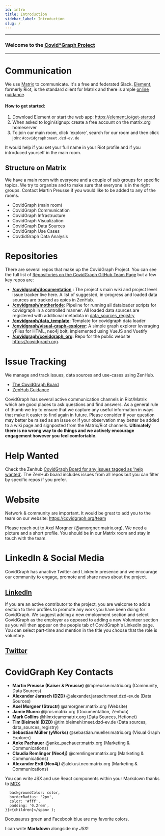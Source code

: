 ```yaml
---
id: intro
title: Introduction
sidebar_label: Introduction
slug: /
---
```



<ServerStatus></ServerStatus>

***
### Welcome to the [Covid*Graph Project](https://covidgraph.org)
***

# Communication

We use [Matrix](https://matrix.org/) to communicate. It's a free and federated Slack. [Element](https://element.io/), formerly Riot, is the standard client for Matrix and there is ample [online guidance](https://www.snoyman.com/blog/2018/05/guide-to-matrix-riot).

#### How to get started:

1. Download Element or start the web app: https://element.io/get-started
2. When asked to login/signup: create a free account on the matrix.org homeserver
3. To join our main room, click 'explore', search for our room and then click join: `#covidgraph:meet.dzd-ev.de`

It would help if you set your full name in your Riot profile and if you introduced yourself in the main room.

## Structure on Matrix

We have a main room with everyone and a couple of sub groups for specific topics. We try to organize and to make sure that everyone is in the right groups. Contact Martin Preusse if you would like to be added to any of the rooms.

- CovidGraph (main room)
- CovidGraph Communication
- CovidGraph Infrastructure
- CovidGraph Visualization
- CovidGraph Data Sources
- CovidGraph Use Cases
- CovdidGraph Data Analysis

# Repositories
There are several repos that make up the CovidGraph Project. You can see the full list of [Repositories on the CovidGraph GitHub Team Page](https://github.com/covidgraph) but a few key repos are:
* **[/covidgraph/documentation](https://github.com/covidgraph/documentation)** : The project's main wiki and project level issue tracker live here. A list of suggested, in-progress and loaded data sources are tracked as epics in ZenHub.
* **[/covidgraph/motherlode](https://github.com/covidgraph/motherlode)**: Pipeline for running all dataloader scripts for covidgraph in a controlled manner. All loaded data sources are registered with additional metadata in [data_sources_registry](https://github.com/covidgraph/motherlode/blob/master/motherlode/data_sources_registry.py)
* **[/covidgraph/data_template](https://github.com/covidgraph/data_template)**: Template for covidgraph data loader
* **[/covidgraph/visual-graph-explorer](https://github.com/covidgraph/visual-graph-explorer)**: A simple graph explorer leveraging yFiles for HTML, neo4j bolt, implemented using VueJS and Vuetify
* **[/covidgraph/covidgraph_org](https://github.com/covidgraph/covidgraph_org)**: Repo for the public website https://covidgraph.org.

# Issue Tracking

We manage and track issues, data sources and use-cases using ZenHub.
* [The CovidGraph Board](https://app.zenhub.com/workspaces/the-covidgraph-board-5e9c02aa9ff5df3379cdec8c/board?)
* [ZenHub Guidance](https://github.com/covidgraph/documentation/wiki/ZenHub)

CovidGraph has several active communication channels in Riot/Matrix which are good places to ask questions and find answers. As a general rule of thumb we try to ensure that we capture any useful information in ways that make it easier to find again in future. Please consider if your question may better be raised as an issue or if your observation may better be added to a wiki page and signposted from the Matrix/Riot channels. **Ultimately there is no wrong way to do things and we actively encourage engagement however you feel comfortable.**

# Help Wanted
Check the Zenhub [CovidGraph Board for any issues tagged as 'help wanted'](https://app.zenhub.com/workspaces/the-covidgraph-board-5e9c02aa9ff5df3379cdec8c/board?labels=help%20wanted&repos=251283493,249963498,250642826,249955741,252452561,257212226,249677899,248512309,254379086,254310898,254353397,259324438,252660505,252680515&showPRs=false). The ZenHub board includes issues from all repos but you can filter by specific repos if you prefer.

# Website

Network & community are important. It would be great to add you to the team on our website: https://covidgraph.org/team

Please reach out to Axel Morgner (@amorgner:matrix.org). We need a picture and a short profile. You should be in our Matrix room and stay in touch with the team.

# LinkedIn & Social Media

CovidGraph has anactive Twitter and LinkedIn presence and we encourage our community to engage, promote and share news about the project.

## [LinkedIn](https://www.linkedin.com/company/covidgraph/about/)
If you are an active contributor to the project, you are welcome to add a section to their profiles to promote any work you have been doing for CovidGraph. We suggest adding a new employment section and select CovidGraph as the employer as opposed to adding a new Volunteer section as you will then appear on the people tab of CovidGraph's LinkedIn page. You can select part-time and mention in the title you choose that the role is voluntary.

## [Twitter](https://twitter.com/CovidGraph)


# CovidGraph Key Contacts
* **Martin Preusse (Kaiser & Preusse)** @mpreusse:matrix.org (Community, Data Sources)
* **Alexander Jarasch (DZD)** @alexander.jarasch:meet.dzd-ev.de (Data Sources)
* **Axel Morgner (Structr)** @amorgner:matrix.org (Website)
* **Jamie Munro** @jiros:matrix.org (Documentation, Zenhub)
* **Mark Collins** @hlmxteam:matrix.org (Data Sources, Hetionet)
* **Tim Bleimehl (DZD)** @tim.bleimehl:meet.dzd-ev.de (Data sources, data_sources_registry)
* **Sebastian Müller (yWorks)** @sebastian.mueller:matrix.org (Visual Graph Explorer)
* **Anke Pachauer** @anke_pachauer:matrix.org (Marketing & Communications)
* **Claudia Remlinger (Neo4j)** @cremlinger:matrix.org (Marketing & Communications)
* **Alexander Erdl (Neo4j)** @alekusi.neo:matrix.org (Marketing & Communications)


You can write JSX and use React components within your Markdown thanks to [MDX](https://mdxjs.com/).

      backgroundColor: color,
      borderRadius: '2px',
      color: '#fff',
      padding: '0.2rem',
    }}>{children}</span> );

<Highlight color="#25c2a0">Docusaurus green</Highlight> and <Highlight color="#1877F2">Facebook blue</Highlight> are my favorite colors.

I can write **Markdown** alongside my _JSX_!
